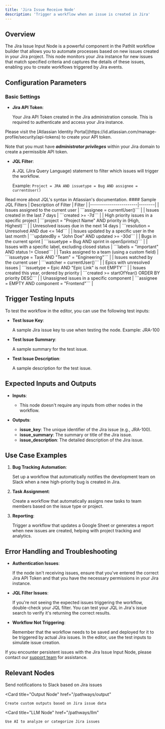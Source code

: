 ```yaml
---
title: 'Jira Issue Receive Node'
description: 'Trigger a workflow when an issue is created in Jira'
---
```


## Overview
The Jira Issue Input Node is a powerful component in the Pathlit workflow builder that allows you to automate processes based on new issues created in your Jira project. This node monitors your Jira instance for new issues that match specified criteria and captures the details of these issues, enabling you to create workflows triggered by Jira events.

## Configuration Parameters

### Basic Settings
* **Jira API Token**: 

    Your Jira API Token created in the Jira administration console. This is required to authenticate and access your Jira instance.

<Info>
Please visit the [Atlassian Identity Portal](https://id.atlassian.com/manage-profile/security/api-tokens) to create your API token.

Note that you must have ***administrator privileges*** within your Jira domain to create a permissible API token.
</Info>

* **JQL Filter**: 

    A JQL (Jira Query Language) statement to filter which issues will trigger the workflow. 

    Example: `Project = JRA AND issuetype = Bug AND assignee = currentUser()`

<Card title="JQL (Jira Query Language)" href="https://support.atlassian.com/jira-software-cloud/docs/use-advanced-search-with-jira-query-language-jql/">
  Read more about JQL's syntax in Atlassian's documentation.
</Card>
#### Sample JQL Filters
| Description of Filter | Filter |
|------------------------|--------|
| Issues assigned to the current user | ```assignee = currentUser()``` |
| Issues created in the last 7 days | ```created >= -7d``` |
| High priority issues in a specific project | ```project = "Project Name" AND priority in (High, Highest)``` |
| Unresolved issues due in the next 14 days | ```resolution = Unresolved AND due <= 14d``` |
| Issues updated by a specific user in the last month | ```updatedBy = "John Doe" AND updated >= -30d``` |
| Bugs in the current sprint | ```issuetype = Bug AND sprint in openSprints()``` |
| Issues with a specific label, excluding closed status | ```labels = "important" AND status != Closed``` |
| Tasks assigned to a team (using a custom field) | ```issuetype = Task AND "Team" = "Engineering"``` |
| Issues watched by the current user | ```watcher = currentUser()``` |
| Epics with unresolved issues | ```issuetype = Epic AND "Epic Link" is not EMPTY``` |
| Issues created this year, ordered by priority | ```created >= startOfYear() ORDER BY priority DESC``` |
| Unassigned issues in a specific component | ```assignee = EMPTY AND component = "Frontend"``` |


## Trigger Testing Inputs

To test the workflow in the editor, you can use the following test inputs:

* **Test Issue Key**: 

    A sample Jira issue key to use when testing the node. 
    Example: JRA-100

* **Test Issue Summary**: 

    A sample summary for the test issue.

* **Test Issue Description**: 

    A sample description for the test issue.

## Expected Inputs and Outputs
- **Inputs**:
  - This node doesn't require any inputs from other nodes in the workflow.

- **Outputs**:
  - **issue_key**: The unique identifier of the Jira issue (e.g., JRA-100).
  - **issue_summary**: The summary or title of the Jira issue.
  - **issue_description**: The detailed description of the Jira issue.

## Use Case Examples

1. **Bug Tracking Automation**: 

    Set up a workflow that automatically notifies the development team on Slack when a new high-priority bug is created in Jira.

2. **Task Assignment**: 

    Create a workflow that automatically assigns new tasks to team members based on the issue type or project.

3. **Reporting**: 

    Trigger a workflow that updates a Google Sheet or generates a report when new issues are created, helping with project tracking and analytics.

## Error Handling and Troubleshooting

- **Authentication Issues**: 

    If the node isn't receiving issues, ensure that you've entered the correct Jira API Token and that you have the necessary permissions in your Jira instance.

- **JQL Filter Issues**: 

    If you're not seeing the expected issues triggering the workflow, double-check your JQL filter. You can test your JQL in Jira's issue search to verify it's returning the correct results.

- **Workflow Not Triggering**: 

    Remember that the workflow needs to be saved and deployed for it to be triggered by actual Jira issues. In the editor, use the test inputs to simulate issue creation.

If you encounter persistent issues with the Jira Issue Input Node, please contact our [support team](mailto:dev@pathlit.ai) for assistance.

## Relevant Nodes
<CardGroup>
  <Card
    title="Slack Message Send Node"
    href="/pathways/slack-message-send"
  >
    Send notifications to Slack based on Jira issues
  </Card>

  <Card
    title="Output Node"
    href="/pathways/output"
  >
    Create custom outputs based on Jira issue data
  </Card>

  <Card
    title="LLM Node"
    href="/pathways/llm"
  >
    Use AI to analyze or categorize Jira issues
  </Card>
</CardGroup>